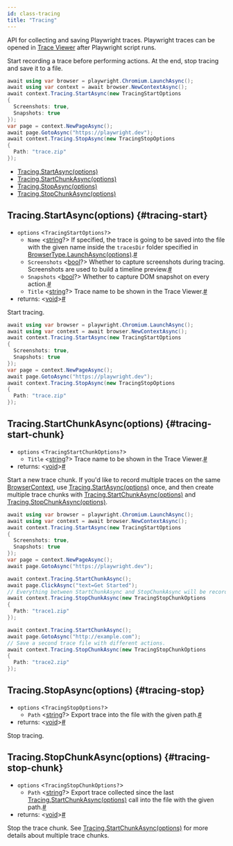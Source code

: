 ```yaml
---
id: class-tracing
title: "Tracing"
---
```


API for collecting and saving Playwright traces. Playwright traces can be opened in [Trace Viewer](./trace-viewer.mdx) after Playwright script runs.

Start recording a trace before performing actions. At the end, stop tracing and save it to a file.

```csharp
await using var browser = playwright.Chromium.LaunchAsync();
await using var context = await browser.NewContextAsync();
await context.Tracing.StartAsync(new TracingStartOptions
{
  Screenshots: true,
  Snapshots: true
});
var page = context.NewPageAsync();
await page.GotoAsync("https://playwright.dev");
await context.Tracing.StopAsync(new TracingStopOptions
{
  Path: "trace.zip"
});
```


- [Tracing.StartAsync(options)](./api/class-tracing.mdx#tracing-start)
- [Tracing.StartChunkAsync(options)](./api/class-tracing.mdx#tracing-start-chunk)
- [Tracing.StopAsync(options)](./api/class-tracing.mdx#tracing-stop)
- [Tracing.StopChunkAsync(options)](./api/class-tracing.mdx#tracing-stop-chunk)

## Tracing.StartAsync(options) {#tracing-start}
- `options` &#60;`TracingStartOptions?`&#62;
  - `Name`<a aria-hidden="true" tabindex="-1" class="list-anchor-link" id="tracing-start-option-name"/> &#60;[string]?&#62; If specified, the trace is going to be saved into the file with the given name inside the `tracesDir` folder specified in [BrowserType.LaunchAsync(options)](./api/class-browsertype.mdx#browser-type-launch).<a href="#tracing-start-option-name" class="list-anchor">#</a>
  - `Screenshots`<a aria-hidden="true" tabindex="-1" class="list-anchor-link" id="tracing-start-option-screenshots"/> &#60;[bool]?&#62; Whether to capture screenshots during tracing. Screenshots are used to build a timeline preview.<a href="#tracing-start-option-screenshots" class="list-anchor">#</a>
  - `Snapshots`<a aria-hidden="true" tabindex="-1" class="list-anchor-link" id="tracing-start-option-snapshots"/> &#60;[bool]?&#62; Whether to capture DOM snapshot on every action.<a href="#tracing-start-option-snapshots" class="list-anchor">#</a>
  - `Title`<a aria-hidden="true" tabindex="-1" class="list-anchor-link" id="tracing-start-option-title"/> &#60;[string]?&#62; Trace name to be shown in the Trace Viewer.<a href="#tracing-start-option-title" class="list-anchor">#</a>
- returns:<a aria-hidden="true" tabindex="-1" class="list-anchor-link" id="tracing-start-return"/> &#60;[void]&#62;<a href="#tracing-start-return" class="list-anchor">#</a>

Start tracing.

```csharp
await using var browser = playwright.Chromium.LaunchAsync();
await using var context = await browser.NewContextAsync();
await context.Tracing.StartAsync(new TracingStartOptions
{
  Screenshots: true,
  Snapshots: true
});
var page = context.NewPageAsync();
await page.GotoAsync("https://playwright.dev");
await context.Tracing.StopAsync(new TracingStopOptions
{
  Path: "trace.zip"
});
```

## Tracing.StartChunkAsync(options) {#tracing-start-chunk}
- `options` &#60;`TracingStartChunkOptions?`&#62;
  - `Title`<a aria-hidden="true" tabindex="-1" class="list-anchor-link" id="tracing-start-chunk-option-title"/> &#60;[string]?&#62; Trace name to be shown in the Trace Viewer.<a href="#tracing-start-chunk-option-title" class="list-anchor">#</a>
- returns:<a aria-hidden="true" tabindex="-1" class="list-anchor-link" id="tracing-start-chunk-return"/> &#60;[void]&#62;<a href="#tracing-start-chunk-return" class="list-anchor">#</a>

Start a new trace chunk. If you'd like to record multiple traces on the same [BrowserContext], use [Tracing.StartAsync(options)](./api/class-tracing.mdx#tracing-start) once, and then create multiple trace chunks with [Tracing.StartChunkAsync(options)](./api/class-tracing.mdx#tracing-start-chunk) and [Tracing.StopChunkAsync(options)](./api/class-tracing.mdx#tracing-stop-chunk).

```csharp
await using var browser = playwright.Chromium.LaunchAsync();
await using var context = await browser.NewContextAsync();
await context.Tracing.StartAsync(new TracingStartOptions
{
  Screenshots: true,
  Snapshots: true
});
var page = context.NewPageAsync();
await page.GotoAsync("https://playwright.dev");

await context.Tracing.StartChunkAsync();
await page.ClickAsync("text=Get Started");
// Everything between StartChunkAsync and StopChunkAsync will be recorded in the trace.
await context.Tracing.StopChunkAsync(new TracingStopChunkOptions
{
  Path: "trace1.zip"
});

await context.Tracing.StartChunkAsync();
await page.GotoAsync("http://example.com");
// Save a second trace file with different actions.
await context.Tracing.StopChunkAsync(new TracingStopChunkOptions
{
  Path: "trace2.zip"
});
```

## Tracing.StopAsync(options) {#tracing-stop}
- `options` &#60;`TracingStopOptions?`&#62;
  - `Path`<a aria-hidden="true" tabindex="-1" class="list-anchor-link" id="tracing-stop-option-path"/> &#60;[string]?&#62; Export trace into the file with the given path.<a href="#tracing-stop-option-path" class="list-anchor">#</a>
- returns:<a aria-hidden="true" tabindex="-1" class="list-anchor-link" id="tracing-stop-return"/> &#60;[void]&#62;<a href="#tracing-stop-return" class="list-anchor">#</a>

Stop tracing.

## Tracing.StopChunkAsync(options) {#tracing-stop-chunk}
- `options` &#60;`TracingStopChunkOptions?`&#62;
  - `Path`<a aria-hidden="true" tabindex="-1" class="list-anchor-link" id="tracing-stop-chunk-option-path"/> &#60;[string]?&#62; Export trace collected since the last [Tracing.StartChunkAsync(options)](./api/class-tracing.mdx#tracing-start-chunk) call into the file with the given path.<a href="#tracing-stop-chunk-option-path" class="list-anchor">#</a>
- returns:<a aria-hidden="true" tabindex="-1" class="list-anchor-link" id="tracing-stop-chunk-return"/> &#60;[void]&#62;<a href="#tracing-stop-chunk-return" class="list-anchor">#</a>

Stop the trace chunk. See [Tracing.StartChunkAsync(options)](./api/class-tracing.mdx#tracing-start-chunk) for more details about multiple trace chunks.

[Accessibility]: ./api/class-accessibility.mdx "Accessibility"
[Browser]: ./api/class-browser.mdx "Browser"
[BrowserContext]: ./api/class-browsercontext.mdx "BrowserContext"
[BrowserType]: ./api/class-browsertype.mdx "BrowserType"
[ConsoleMessage]: ./api/class-consolemessage.mdx "ConsoleMessage"
[Dialog]: ./api/class-dialog.mdx "Dialog"
[Download]: ./api/class-download.mdx "Download"
[ElementHandle]: ./api/class-elementhandle.mdx "ElementHandle"
[FileChooser]: ./api/class-filechooser.mdx "FileChooser"
[Frame]: ./api/class-frame.mdx "Frame"
[JSHandle]: ./api/class-jshandle.mdx "JSHandle"
[Keyboard]: ./api/class-keyboard.mdx "Keyboard"
[Locator]: ./api/class-locator.mdx "Locator"
[Mouse]: ./api/class-mouse.mdx "Mouse"
[Page]: ./api/class-page.mdx "Page"
[Playwright]: ./api/class-playwright.mdx "Playwright"
[Request]: ./api/class-request.mdx "Request"
[Response]: ./api/class-response.mdx "Response"
[Route]: ./api/class-route.mdx "Route"
[Selectors]: ./api/class-selectors.mdx "Selectors"
[TimeoutError]: ./api/class-timeouterror.mdx "TimeoutError"
[Touchscreen]: ./api/class-touchscreen.mdx "Touchscreen"
[Tracing]: ./api/class-tracing.mdx "Tracing"
[Video]: ./api/class-video.mdx "Video"
[WebSocket]: ./api/class-websocket.mdx "WebSocket"
[WebSocketFrame]: ./api/class-websocketframe.mdx "WebSocketFrame"
[Worker]: ./api/class-worker.mdx "Worker"
[Element]: https://developer.mozilla.org/en-US/docs/Web/API/element "Element"
[EvaluationArgument]: ./core-concepts.mdx#evaluation-argument "EvaluationArgument"
[Promise]: https://developer.mozilla.org/en-US/docs/Web/JavaScript/Reference/Global_Objects/Promise "Promise"
[iterator]: https://developer.mozilla.org/en-US/docs/Web/JavaScript/Reference/Iteration_protocols "Iterator"
[origin]: https://developer.mozilla.org/en-US/docs/Glossary/Origin "Origin"
[selector]: https://developer.mozilla.org/en-US/docs/Web/CSS/CSS_Selectors "selector"
[Serializable]: https://developer.mozilla.org/en-US/docs/Web/JavaScript/Reference/Global_Objects/JSON/stringify#Description "Serializable"
[UIEvent.detail]: https://developer.mozilla.org/en-US/docs/Web/API/UIEvent/detail "UIEvent.detail"
[UnixTime]: https://en.wikipedia.org/wiki/Unix_time "Unix Time"
[xpath]: https://developer.mozilla.org/en-US/docs/Web/XPath "xpath"

[bool]: https://docs.microsoft.com/en-us/dotnet/api/system.boolean "bool"
[double]: https://docs.microsoft.com/en-us/dotnet/api/system.double "double"
[byte]: https://docs.microsoft.com/en-us/dotnet/api/system.byte "byte"
[int]: https://docs.microsoft.com/en-us/dotnet/api/system.int32 "int"
[void]: https://docs.microsoft.com/en-us/dotnet/csharp/language-reference/builtin-types/void "void"
[string]: https://docs.microsoft.com/en-us/dotnet/api/system.string "string"
[URL]: https://nodejs.org/api/url.html "URL"
[Regex]: https://docs.microsoft.com/en-us/dotnet/api/system.text.regularexpressions.regex "Regex"

[Action]: https://docs.microsoft.com/en-us/dotnet/api/system.action-1 "Action"
[Func]: https://docs.microsoft.com/en-us/dotnet/api/system.func-2 "Func"
[IEnumerable]: https://docs.microsoft.com/en-us/dotnet/api/system.collections.ienumerable "IEnumerable"
[IDictionary]: https://docs.microsoft.com/en-us/dotnet/api/system.collections.idictionary "IDictionary"
[Task]: https://docs.microsoft.com/en-us/dotnet/api/system.threading.tasks.task?view=net-5.0 "Task"
[IReadOnlyDictionary]: https://docs.microsoft.com/en-us/dotnet/api/system.collections.generic.ireadonlydictionary-2 "IReadOnlyDictionary"
[JsonElement]: https://docs.microsoft.com/en-us/dotnet/api/system.text.json.jsonelement "JsonElement"

[all available image tags]: https://mcr.microsoft.com/v2/playwright/tags/list "all available image tags"
[Docker Hub]: https://hub.docker.com/_/microsoft-playwright "Docker Hub"
[Dockerfile.focal]: https://github.com/microsoft/playwright/blob/master/utils/docker/Dockerfile.focal "Dockerfile.focal"
